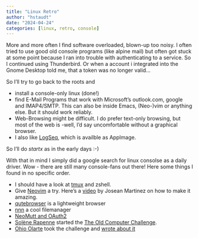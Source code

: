 ```yaml
---
title: "Linux Retro"
author: "hstaudt"
date: "2024-04-24"
categories: [linux, retro, console]
---
```


More and more often I find software overloaded, blown-up too noisy.
I often tried to use good old console programs (like alpine mail) but often got stuck at some point because I ran into trouble with authenticating to a service. So I continued using Thunderbird. 
Or when a account i integrated into the Gnome Desktop told me, that a token was no longer valid...

So I'll try to go back to the roots and

* install a console-only linux (done!)
* find E-Mail Programs that work with Microsoft's outlook.com, google and IMAP4/SMTP. This can also be inside Emacs, (Neo-)vim or anything else. But it should work reliably.
* Web-Browsing might be difficult. I do prefer text-only browsing, but most of the web is -well, I'd say uncomfortable without a graphical browser.
* I also like [LogSeq](https://logseq.com/), which is availble as AppImage. 

So I'll do *startx* as in the early days :-)

With that in mind I simply did a google search for linux consolse as a daily driver. 
Wow - there are still many console-fans out there! Here some things I found in no specific order.

* I should have a look at [tmux](https://github.com/tmux/tmux/wiki/Getting-Started) and zshell.
* Give [Neovim](https://neovim.io/) a try. Here's a [video](https://www.youtube.com/watch?v=6pAG3BHurdM) by Josean Martinez on how to make it amazing.
* [qutebrowser](https://qutebrowser.org/) is a lightweight browser
* [nnn](https://github.com/jarun/nnn) a cool filemanager
* [NeoMutt and OAuth2](https://github.com/neomutt/neomutt/tree/main/contrib/oauth2)
* [Solène Rapenne](https://dataswap.org/~solenne) started the [The Old Computer Challenge](https://dataswamp.org/~solene/2021-07-07-old-computer-challenge.html).
* [Ohio Olarte](https://ohio.araw.xyz/) took the challenge and [wrote about it](https://ohio.araw.xyz/old-computer/)


